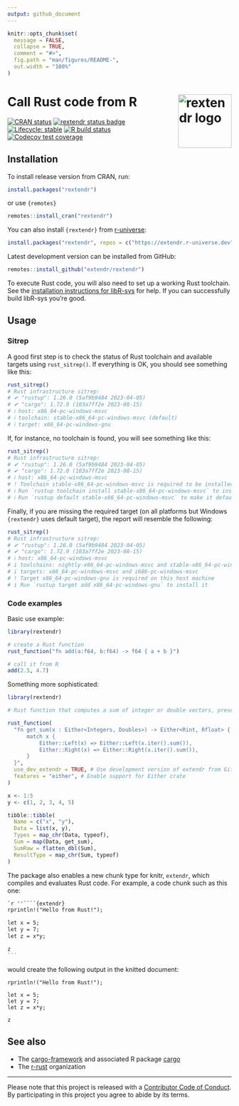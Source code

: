 ```yaml
---
output: github_document
---
```


<!-- README.md is generated from README.Rmd. Please edit that file -->

```r
knitr::opts_chunk$set(
  message = FALSE,
  collapse = TRUE,
  comment = "#>",
  fig.path = "man/figures/README-",
  out.width = "100%"
)
```

# Call Rust code from R <img width="120px" alt="rextendr logo" align="right" src="man/figures/rextendr-logo.png">

<!-- badges: start -->
[![CRAN status](https://www.r-pkg.org/badges/version/rextendr)](https://CRAN.R-project.org/package=rextendr)
[![rextendr status badge](https://extendr.r-universe.dev/badges/rextendr)](https://extendr.r-universe.dev/rextendr)
[![Lifecycle: stable](https://img.shields.io/badge/lifecycle-stable-brightgreen.svg)](https://lifecycle.r-lib.org/articles/stages.html#stable)
[![R build status](https://github.com/extendr/rextendr/workflows/R-CMD-check/badge.svg)](https://github.com/extendr/rextendr/actions)
[![Codecov test coverage](https://codecov.io/gh/extendr/rextendr/graph/badge.svg)](https://app.codecov.io/gh/extendr/rextendr)
<!-- badges: end -->

## Installation

To install release version from CRAN, run:

```r
install.packages("rextendr")
```

or use `{remotes}`

```r
remotes::install_cran("rextendr")
```

You can also install `{rextendr}` from [r-universe](https://extendr.r-universe.dev/rextendr):

```r
install.packages("rextendr", repos = c("https://extendr.r-universe.dev", "https://cloud.r-project.org"))
```

Latest development version can be installed from GitHub:

```r
remotes::install_github("extendr/rextendr")
```

To execute Rust code, you will also need to set up a working Rust toolchain. See the [installation instructions for libR-sys](https://github.com/extendr/libR-sys) for help. If you can successfully build libR-sys you're good.

## Usage

### Sitrep

A good first step is to check the status of Rust toolchain and available targets using `rust_sitrep()`. If everything is OK, you should see something like this:

```r
rust_sitrep()
# Rust infrastructure sitrep:
# ✔ "rustup": 1.26.0 (5af9b9484 2023-04-05)
# ✔ "cargo": 1.72.0 (103a7ff2e 2023-08-15)
# ℹ host: x86_64-pc-windows-msvc
# ℹ toolchain: stable-x86_64-pc-windows-msvc (default)
# ℹ target: x86_64-pc-windows-gnu
```

If, for instance, no toolchain is found, you will see something like this:

```r
rust_sitrep()
# Rust infrastructure sitrep:
# ✔ "rustup": 1.26.0 (5af9b9484 2023-04-05)
# ✔ "cargo": 1.72.0 (103a7ff2e 2023-08-15)
# ℹ host: x86_64-pc-windows-msvc
# ! Toolchain stable-x86_64-pc-windows-msvc is required to be installed and set as default
# ℹ Run `rustup toolchain install stable-x86_64-pc-windows-msvc` to install it
# ℹ Run `rustup default stable-x86_64-pc-windows-msvc` to make it default
```

Finally, if you are missing the required target (on all platforms but Windows `{rextendr}` uses default target), the report will resemble the following:

```r
rust_sitrep()
# Rust infrastructure sitrep:
# ✔ "rustup": 1.26.0 (5af9b9484 2023-04-05)
# ✔ "cargo": 1.72.0 (103a7ff2e 2023-08-15)
# ℹ host: x86_64-pc-windows-msvc
# i toolchains: nightly-x86_64-pc-windows-msvc and stable-x86_64-pc-windows-msvc (default)
# i targets: x86_64-pc-windows-msvc and i686-pc-windows-msvc
# ! Target x86_64-pc-windows-gnu is required on this host machine
# i Run `rustup target add x86_64-pc-windows-gnu` to install it
```

### Code examples

Basic use example:

```r
library(rextendr)

# create a Rust function
rust_function("fn add(a:f64, b:f64) -> f64 { a + b }")

# call it from R
add(2.5, 4.7)
```

Something more sophisticated:

```r
library(rextendr)

# Rust function that computes a sum of integer or double vectors, preserving the type

rust_function(
  "fn get_sum(x : Either<Integers, Doubles>) -> Either<Rint, Rfloat> {
      match x {
          Either::Left(x) => Either::Left(x.iter().sum()),
          Either::Right(x) => Either::Right(x.iter().sum()),
      }
  }",
  use_dev_extendr = TRUE, # Use development version of extendr from GitHub
  features = "either", # Enable support for Either crate
)

x <- 1:5
y <- c(1, 2, 3, 4, 5)

tibble::tibble(
  Name = c("x", "y"),
  Data = list(x, y),
  Types = map_chr(Data, typeof),
  Sum = map(Data, get_sum),
  SumRaw = flatten_dbl(Sum),
  ResultType = map_chr(Sum, typeof)
)
```

The package also enables a new chunk type for knitr, `extendr`, which compiles and evaluates Rust code. For example, a code chunk such as this one:
````markdown
`r ''````{extendr}
rprintln!("Hello from Rust!");

let x = 5;
let y = 7;
let z = x*y;

z
```
````
would create the following output in the knitted document:
```extendr
rprintln!("Hello from Rust!");

let x = 5;
let y = 7;
let z = x*y;

z
```

## See also

- The [cargo-framework](https://github.com/dbdahl/cargo-framework) and associated R package [cargo](https://cran.r-project.org/package=cargo)
- The [r-rust](https://github.com/r-rust) organization

-----

Please note that this project is released with a [Contributor Code of Conduct](https://github.com/extendr/rextendr/blob/main/CODE-OF-CONDUCT.md). By participating in this project you agree to abide by its terms.
